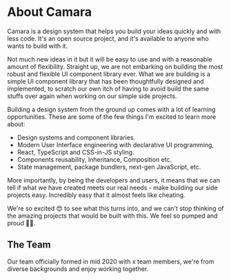 
<Meta title='Camara/About Camara' />

# About Camara

Camara is a design system that helps you build your ideas quickly and with less code. It's an open source project, and it's available to anyone who wants to build with it.

Not much new ideas in it but it will be easy to use and with a reasonable amount of flexibility. Straight up, we are not embarking on building the most robust and flexible UI component library ever. What we are building is a simple UI component library that has been thoughtfully designed and implemented, to scratch our own itch of having to avoid build the same stuffs over again when working on our simple side projects.

Building a design system from the ground up comes with a lot of learning opportunities. These are some of the few things I'm excited to learn more about:

- Design systems and component libraries.
- Modern User Interface engineering with declarative UI programming,
- React, TypeScript and CSS-in-JS styling.
- Components reusability, Inheritance, Composition etc.
- State management, package bundlers, next-gen JavaScript, etc.

More importantly, by being the developers and users, it means that we can tell if what we have created meets our real needs - make building our side projects easy. Incredibly easy that it almost feels like cheating.

We're so excited 😍 to see what this turns into, and we can't stop thinking of the amazing projects that would be built with this. We feel so pumped and proud 💪🏾.

## The Team

Our team officially formed in mid 2020 with x team members, we're from diverse backgrounds and enjoy working together.
